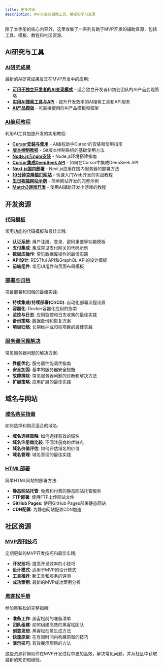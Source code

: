 ```yaml
---
title: 更多资源
description: MVP开发的辅助工具、模板和学习资源
---
```



除了本手册的核心内容外，这里收集了一系列有助于MVP开发的辅助资源，包括工具、模板、教程和社区资源。

## AI研究与工具

### [AI研究成果](/docs/resources/ai-research-findings)

最新的AI研究成果及其在MVP开发中的应用:

- **[可用于独立开发者的AI变现模式](/docs/resources/ai-monetization-models)** - 适合独立开发者和初创团队的AI产品变现策略
- **[实用AI搜索工具与API](/docs/resources/ai-search-tools)** - 提升开发效率的AI搜索工具和API服务
- **[AI产品模板](/docs/resources/ai-product-templates)** - 可直接使用的AI产品模板和框架

### [AI编程教程](/docs/resources/ai-programming-tutorials)

利用AI工具加速开发的实用教程:

- **[Cursor安装与使用](/docs/resources/cursor-tutorial)** - AI编程助手Cursor的安装和使用指南
- **[版本控制教程](/docs/resources/version-control)** - Git版本控制系统的基础使用方法
- **[Node.js与npm安装](/docs/resources/nodejs-installation)** - Node.js环境搭建指南
- **[Cursor集成DeepSeek API](/docs/resources/cursor-deepseek)** - 如何在Cursor中集成DeepSeek API
- **[Next.js国内部署](/docs/resources/nextjs-domestic-deployment)** - Next.js应用在国内服务器的部署方法
- **[10分钟克隆猫灯网站](/docs/resources/cat-lamp-website)** - 快速入门Web开发的实战教程
- **[生日祝福网站示例](/docs/resources/birthday-website)** - 简单网站开发的完整示例
- **[Match3游戏开发](/docs/resources/match3-game)** - 使用AI辅助开发小游戏的教程

## 开发资源

### [代码模板](/docs/resources/code-templates)

常用功能的代码模板和最佳实践:

- **认证系统**: 用户注册、登录、密码重置等功能模板
- **支付集成**: 集成常见支付网关的代码示例
- **数据库操作**: 常见数据库操作的最佳实践
- **API设计**: RESTful API和GraphQL API的设计模板
- **前端组件**: 常用UI组件和页面布局模板

### [部署与归档](/docs/resources/deployment-and-filing)

项目部署和归档的最佳实践:

- **持续集成/持续部署(CI/CD)**: 自动化部署流程设置
- **容器化**: Docker容器化应用的指南
- **监控与日志**: 应用监控和日志收集的最佳实践
- **备份策略**: 数据备份和恢复方案
- **项目归档**: 长期维护或归档项目的最佳实践

### [服务器问题解决](/docs/resources/cloud-server-issues)

常见服务器问题的解决方案:

- **性能优化**: 服务器性能调优指南
- **安全加固**: 基本的服务器安全措施
- **故障排除**: 常见服务器问题的诊断和解决方法
- **扩展策略**: 应用扩展的最佳实践

## 域名与网站

### [域名购买指南](/docs/resources/buying-domains)

如何选择和购买适合的域名:

- **域名选择策略**: 如何选择有效的域名
- **域名注册商比较**: 不同注册商的优缺点
- **域名价值评估**: 如何评估域名的价值
- **域名管理**: 域名管理的最佳实践

### [HTML部署](/docs/resources/html-deploy)

简单HTML网站的部署方法:

- **静态网站托管**: 免费和付费的静态网站托管服务
- **FTP部署**: 使用FTP上传网站文件
- **GitHub Pages**: 使用GitHub Pages部署静态网站
- **CDN配置**: 为静态网站配置CDN加速

## 社区资源

### [MVP周刊技巧](/docs/resources/mvp-weekly-tips)

定期更新的MVP开发技巧和最佳实践:

- **开发技巧**: 提高开发效率的小技巧
- **设计模式**: 适用于MVP的设计模式
- **工具推荐**: 新工具和服务的评测
- **成功案例**: 最新的MVP成功案例分析

### [黑客松手册](/docs/resources/hackathon-manual)

参加黑客松的完整指南:

- **准备工作**: 黑客松前的准备清单
- **团队组建**: 如何组建高效的黑客松团队
- **创意发想**: 黑客松创意生成方法
- **快速原型**: 在有限时间内构建原型的技巧
- **演示技巧**: 有效展示项目的方法

这些资源将帮助你在MVP开发过程中更加高效，解决常见问题，并从社区中获取最新的知识和经验。 